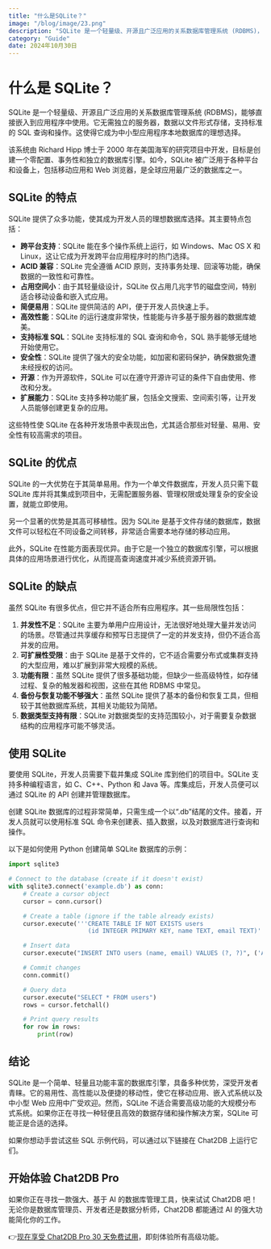 ```yaml
---
title: "什么是SQLite？"
image: "/blog/image/23.png"
description: "SQLite 是一个轻量级、开源且广泛应用的关系数据库管理系统 (RDBMS)，能够直接嵌入到应用程序中使用。"
category: "Guide"
date: 2024年10月30日
---
```


# 什么是 SQLite？

SQLite 是一个轻量级、开源且广泛应用的关系数据库管理系统 (RDBMS)，能够直接嵌入到应用程序中使用。它无需独立的服务器，数据以文件形式存储，支持标准的 SQL 查询和操作。这使得它成为中小型应用程序本地数据库的理想选择。

该系统由 Richard Hipp 博士于 2000 年在美国海军的研究项目中开发，目标是创建一个零配置、事务性和独立的数据库引擎。如今，SQLite 被广泛用于各种平台和设备上，包括移动应用和 Web 浏览器，是全球应用最广泛的数据库之一。

## SQLite 的特点

SQLite 提供了众多功能，使其成为开发人员的理想数据库选择。其主要特点包括：

- **跨平台支持**：SQLite 能在多个操作系统上运行，如 Windows、Mac OS X 和 Linux，这让它成为开发跨平台应用程序时的热门选择。
- **ACID 兼容**：SQLite 完全遵循 ACID 原则，支持事务处理、回滚等功能，确保数据的一致性和可靠性。
- **占用空间小**：由于其轻量级设计，SQLite 仅占用几兆字节的磁盘空间，特别适合移动设备和嵌入式应用。
- **简便易用**：SQLite 提供简洁的 API，便于开发人员快速上手。
- **高效性能**：SQLite 的运行速度非常快，性能能与许多基于服务器的数据库媲美。
- **支持标准 SQL**：SQLite 支持标准的 SQL 查询和命令，SQL 熟手能够无缝地开始使用它。
- **安全性**：SQLite 提供了强大的安全功能，如加密和密码保护，确保数据免遭未经授权的访问。
- **开源**：作为开源软件，SQLite 可以在遵守开源许可证的条件下自由使用、修改和分发。
- **扩展能力**：SQLite 支持多种功能扩展，包括全文搜索、空间索引等，让开发人员能够创建更复杂的应用。

这些特性使 SQLite 在各种开发场景中表现出色，尤其适合那些对轻量、易用、安全性有较高需求的项目。

## SQLite 的优点

SQLite 的一大优势在于其简单易用。作为一个单文件数据库，开发人员只需下载 SQLite 库并将其集成到项目中，无需配置服务器、管理权限或处理复杂的安全设置，就能立即使用。

另一个显著的优势是其高可移植性。因为 SQLite 是基于文件存储的数据库，数据文件可以轻松在不同设备之间转移，非常适合需要本地存储的移动应用。

此外，SQLite 在性能方面表现优异。由于它是一个独立的数据库引擎，可以根据具体的应用场景进行优化，从而提高查询速度并减少系统资源开销。

## SQLite 的缺点

虽然 SQLite 有很多优点，但它并不适合所有应用程序。其一些局限性包括：

1. **并发性不足**：SQLite 主要为单用户应用设计，无法很好地处理大量并发访问的场景。尽管通过共享缓存和预写日志提供了一定的并发支持，但仍不适合高并发的应用。
2. **可扩展性受限**：由于 SQLite 是基于文件的，它不适合需要分布式或集群支持的大型应用，难以扩展到非常大规模的系统。
3. **功能有限**：虽然 SQLite 提供了很多基础功能，但缺少一些高级特性，如存储过程、复杂的触发器和视图，这些在其他 RDBMS 中常见。
4. **备份与恢复功能不够强大**：虽然 SQLite 提供了基本的备份和恢复工具，但相较于其他数据库系统，其相关功能较为简陋。
5. **数据类型支持有限**：SQLite 对数据类型的支持范围较小，对于需要复杂数据结构的应用程序可能不够灵活。

## 使用 SQLite

要使用 SQLite，开发人员需要下载并集成 SQLite 库到他们的项目中。SQLite 支持多种编程语言，如 C、C++、Python 和 Java 等。库集成后，开发人员便可以通过 SQLite 的 API 创建并管理数据库。

创建 SQLite 数据库的过程非常简单，只需生成一个以“.db”结尾的文件。接着，开发人员就可以使用标准 SQL 命令来创建表、插入数据，以及对数据库进行查询和操作。

以下是如何使用 Python 创建简单 SQLite 数据库的示例：

```Python
import sqlite3

# Connect to the database (create if it doesn't exist)
with sqlite3.connect('example.db') as conn:
    # Create a cursor object
    cursor = conn.cursor()

    # Create a table (ignore if the table already exists)
    cursor.execute('''CREATE TABLE IF NOT EXISTS users 
                      (id INTEGER PRIMARY KEY, name TEXT, email TEXT)''')

    # Insert data
    cursor.execute("INSERT INTO users (name, email) VALUES (?, ?)", ('AI Enthusiast', 'ai@email.com'))

    # Commit changes
    conn.commit()

    # Query data
    cursor.execute("SELECT * FROM users")
    rows = cursor.fetchall()

    # Print query results
    for row in rows:
        print(row)
```

## 结论

SQLite 是一个简单、轻量且功能丰富的数据库引擎，具备多种优势，深受开发者青睐。它的易用性、高性能以及便捷的移动性，使它在移动应用、嵌入式系统以及中小型 Web 应用中广受欢迎。然而，SQLite 不适合需要高级功能的大规模分布式系统。如果你正在寻找一种轻便且高效的数据存储和操作解决方案，SQLite 可能正是合适的选择。

如果你想动手尝试这些 SQL 示例代码，可以通过以下链接在 Chat2DB 上运行它们。

## 开始体验 Chat2DB Pro

如果你正在寻找一款强大、基于 AI 的数据库管理工具，快来试试 Chat2DB 吧！无论你是数据库管理员、开发者还是数据分析师，Chat2DB 都能通过 AI 的强大功能简化你的工作。

👉[现在享受 Chat2DB Pro 30 天免费试用](https://chat2db.ai/zh-CN/pricing)，即刻体验所有高级功能。
